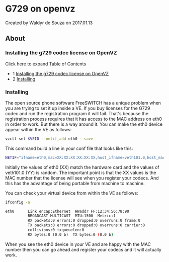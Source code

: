 
# G729 on openvz 

 Created by  Waldyr de Souza on 2017.01.13

## About

### Installing the g729 codec license on OpenVZ

Click here to expand Table of Contents

* 1 [Installing the g729 codec license on OpenVZ](#installing-the-g729-codec-license-on-openvz)
* 2 [Installing](#installing)

### Installing

The open source phone software FreeSWITCH has a unique problem when you are trying to set it up inside a VE. If you buy licenses for the G729 codec and run the registration program it will fail. That's because the registration process requires that it has access to the MAC address on eth0 in order to work. But there is a way around it. You can make the eth0 device appear within the VE as follows:

```bash
vzctl set $VEID --netif_add eth0 --save
```

This command build a line in your conf file that looks like this:

```bash
NETIF="ifname=eth0,mac=XX:XX:XX:XX:XX:XX,host_ifname=veth101.0,host_mac=YY:YY:YY:YY:YY:YY"
```

Initially the values of eth0 (XX) match the hardware card and the values of veth101.0 (YY) is random. The important point is that the XX values is the MAC number that the license will see when you register your codecs. And this has the advantage of being portable from machine to machine.

You can check your virtual device from within the VE as follows:

```bash
ifconfig -a

eth0      Link encap:Ethernet  HWaddr FF:12:34:56:78:90 
          BROADCAST MULTICAST  MTU:1500  Metric:1
          RX packets:0 errors:0 dropped:0 overruns:0 frame:0
          TX packets:0 errors:0 dropped:0 overruns:0 carrier:0
          collisions:0 txqueuelen:0 
          RX bytes:0 (0.0 b)  TX bytes:0 (0.0 b) 
```

When you see the eth0 device in your VE and are happy with the MAC number then you can go ahead and register your codecs and it will actually work.


